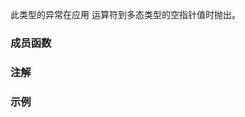 {{cpp/title|bad_typeid}}
{{cpp/types/navbar}}
{{ddcl|header=typeinfo|
class bad_typeid : public std::exception;
}}

此类型的异常在应用 {{ltt|cpp/language/typeid}} 运算符到多态类型的空指针值时抛出。

{{inheritance diagram/std-bad_typeid}}

===成员函数===
{{cpp/error/exception/member of derived|bad_typeid}}

{{cpp/error/exception/inherit}}

===注解===
{{feature test macro|__cpp_lib_constexpr_exceptions|value=202411L|std=C++26|{{c/core|constexpr}} 的异常类型}}

===示例===
{{example
|code=
#include &lt;iostream&gt;
#include &lt;typeinfo&gt;

struct S // 类型必须是多态
{
    virtual void f();
}; 

int main()
{
    S* p = nullptr;
    try
    {
        std::cout &lt;&lt; typeid(*p).name() &lt;&lt; '\n';
    }
    catch (const std::bad_typeid&amp; e)
    {
        std::cout &lt;&lt; e.what() &lt;&lt; '\n';
    }
}
|p=true
|output=
Attempted a typeid of NULL pointer!
}}

{{langlinks|de|en|es|fr|it|ja|pt|ru}}